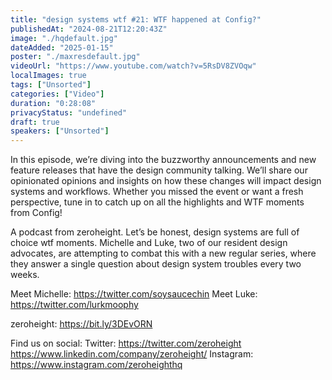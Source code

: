 ```yaml
---
title: "design systems wtf #21: WTF happened at Config?"
publishedAt: "2024-08-21T12:20:43Z"
image: "./hqdefault.jpg"
dateAdded: "2025-01-15"
poster: "./maxresdefault.jpg"
videoUrl: "https://www.youtube.com/watch?v=5RsDV8ZVOqw"
localImages: true
tags: ["Unsorted"]
categories: ["Video"]
duration: "0:28:08"
privacyStatus: "undefined"
draft: true
speakers: ["Unsorted"]
---
```

In this episode, we’re diving into the buzzworthy announcements and new feature releases that have the design community talking. We’ll share our opinionated opinions and insights on how these changes will impact design systems and workflows. Whether you missed the event or want a fresh perspective, tune in to catch up on all the highlights and WTF moments from Config!

A podcast from zeroheight. Let’s be honest, design systems are full of choice wtf moments. Michelle and Luke, two of our resident design advocates, are attempting to combat this with a new regular series, where they answer a single question about design system troubles every two weeks.

Meet Michelle: https://twitter.com/soysaucechin
Meet Luke: https://twitter.com/lurkmoophy

zeroheight: https://bit.ly/3DEvORN

Find us on social:
Twitter: https://twitter.com/zeroheight
https://www.linkedin.com/company/zeroheight/
Instagram: https://www.instagram.com/zeroheighthq
